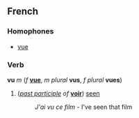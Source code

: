 ==French==
===Homophones===
*[[vue]]

===Verb===
'''vu''' ''m'' (''f'' '''[[vue]]''', ''m plural'' '''vus''', ''f plural'' '''vues''')

#(''[[past participle]] of'' '''[[voir]]''') [[seen]]
#:''J'ai vu ce film'' - I've seen that film